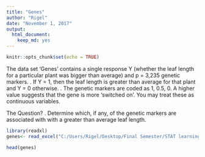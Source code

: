 ```yaml
---
title: "Genes"
author: "Rigel"
date: "November 1, 2017"
output: 
  html_document: 
    keep_md: yes
---
```


```r
knitr::opts_chunk$set(echo = TRUE)
```



 The data set 'Genes' contains a single response Y (whether the leaf length for a particular plant was bigger than average) and p = 3,235 genetic markers. 
 . If Y = 1, then the leaf length is greater than average for that plant and Y = 0 otherwise. 
 . The genetic markers are coded as 1, 0.5, 0. A higher value suggests that the gene is more 'switched on'. You may treat these as continuous variables. 
 
 The Question?
 . Determine which, if any, of the genetic markers are associated with with a greater than average leaf length.

```r



library(readxl)
genes<- read_excel("C:/Users/Rigel/Desktop/Final Semester/STAT learning individual Assignment/Genes_Data_converted.xlsx")

head(genes)



```

